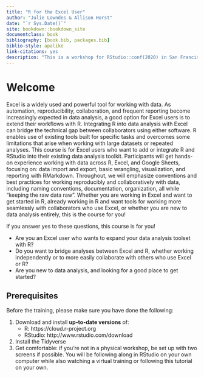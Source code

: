 ```yaml
--- 
title: "R for the Excel User"
author: "Julie Lowndes & Allison Horst"
date: "`r Sys.Date()`"
site: bookdown::bookdown_site
documentclass: book
bibliography: [book.bib, packages.bib]
biblio-style: apalike
link-citations: yes
description: "This is a workshop for RStudio::conf(2020) in San Francisco, California"
---
```


# Welcome {#welcome}

Excel is a widely used and powerful tool for working with data. As automation, reproducibility, collaboration, and frequent reporting become increasingly expected in data analysis, a good option for Excel users is to extend their workflows with R. Integrating R into data analysis with Excel can bridge the technical gap between collaborators using either software. R enables use of existing tools built for specific tasks and overcomes some limitations that arise when working with large datasets or repeated analyses. This course is for Excel users who want to add or integrate R and RStudio into their existing data analysis toolkit. Participants will get hands-on experience working with data across R, Excel, and Google Sheets, focusing on: data import and export, basic wrangling, visualization, and reporting with RMarkdown. Throughout, we will emphasize conventions and best practices for working reproducibly and collaboratively with data, including naming conventions, documentation, organization, all while “keeping the raw data raw”. Whether you are working in Excel and want to get started in R, already working in R and want tools for working more seamlessly with collaborators who use Excel, or whether you are new to data analysis entirely, this is the course for you! 

If you answer yes to these questions, this course is for you!

- Are you an Excel user who wants to expand your data analysis toolset with R?
- Do you want to bridge analyses between Excel and R, whether working independently or to more easily collaborate with others who use Excel or R? 
- Are you new to data analysis, and looking for a good place to get started?

## Prerequisites

Before the training, please make sure you have done the following: 

1. Download and install **up-to-date versions** of:
    - R: https://cloud.r-project.org
    - RStudio: http://www.rstudio.com/download 
1. Install the Tidyverse 
<!--- https://docs.google.com/document/d/1Imcx8ZropMF5tmLF6As02OJam-r1pNexu5pULczCwMA/edit?ts=5d8ce185 --->    
1. Get comfortable: if you're not in a physical workshop, be set up with two screens if possible. You will be following along in RStudio on your own computer while also watching a virtual training or following this tutorial on your own.



<!---

Add bios, etc

Suggested breakdown for a 2-day workshop: 

|time       |      Day 1|      Day 2|
|:----------|----------:|----------:|
|9-10:30    |  [Motivation](#overview), [R & RStudio, Rmarkdown](#rstudio) |  [Data Wrangling: `tidyr`](#tidyr) |
|break      |  | |
|11-12:30   | [GitHub](#github) | [Programming](#programming) |
|lunch      |  ||
|13:30-15:00 |  [Visualization: `ggplot2`](#ggplot2) | [Collaborating with GitHub](#collaborating) |
|break      |  |  |
|15:30-17:00 |  [Data Wrangling: `dplyr`](#dplyr) | Practice, [Be a champion for open data science](#champion) |

--->
